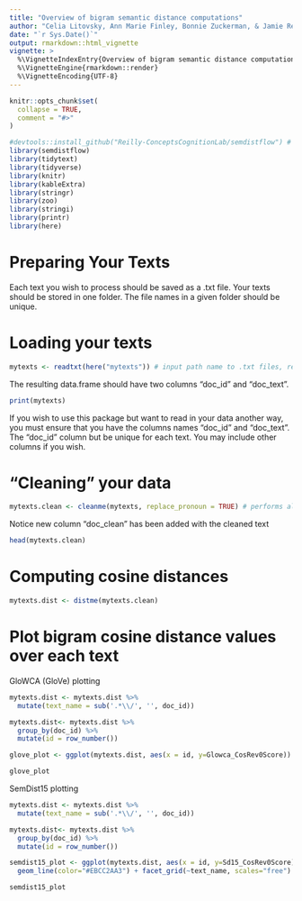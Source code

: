 ```yaml
---
title: "Overview of bigram semantic distance computations"
author: "Celia Litovsky, Ann Marie Finley, Bonnie Zuckerman, & Jamie Reilly"
date: "`r Sys.Date()`"
output: rmarkdown::html_vignette
vignette: >
  %\VignetteIndexEntry{Overview of bigram semantic distance computations}
  %\VignetteEngine{rmarkdown::render}
  %\VignetteEncoding{UTF-8}
---
```


```r
knitr::opts_chunk$set(
  collapse = TRUE,
  comment = "#>"
)
```

```r
#devtools::install_github("Reilly-ConceptsCognitionLab/semdistflow") # install package if haven't already
library(semdistflow)
library(tidytext)
library(tidyverse)
library(knitr)
library(kableExtra)
library(stringr)
library(zoo)
library(stringi)
library(printr)
library(here)
```


# Preparing Your Texts

Each text you wish to process should be saved as a .txt file. Your texts should be stored in one folder. The file names in a given folder should be unique. 

# Loading your texts
```r
mytexts <- readtxt(here("mytexts")) # input path name to .txt files, read in files
```

The resulting data.frame should have two columns "doc_id" and "doc_text". 
```r
print(mytexts)
```

If you wish to use this package but want to read in your data another way, you must ensure that you have the columns names "doc_id" and "doc_text". The "doc_id" column but be unique for each text. You may include other columns if you wish. 

# "Cleaning" your data 
```r
mytexts.clean <- cleanme(mytexts, replace_pronoun = TRUE) # performs all cleaning functions on the texts in mytexts. replace_pronoun = TRUE changes pronouns to simple antecedent (e.g., he -> person). replace_pronoun = FALSE keeps pronouns as-is
```

Notice new column "doc_clean" has been added with the cleaned text

```r
head(mytexts.clean)
```

# Computing cosine distances
```r
mytexts.dist <- distme(mytexts.clean)
```

# Plot bigram cosine distance values over each text
GloWCA (GloVe) plotting
```r
mytexts.dist <- mytexts.dist %>% 
  mutate(text_name = sub('.*\\/', '', doc_id))

mytexts.dist<- mytexts.dist %>%
  group_by(doc_id) %>% 
  mutate(id = row_number())

glove_plot <- ggplot(mytexts.dist, aes(x = id, y=Glowca_CosRev0Score)) +  geom_line(color="#02401BD9") + facet_grid(~text_name, scales="free")

glove_plot
```

SemDist15 plotting
```r
mytexts.dist <- mytexts.dist %>% 
  mutate(text_name = sub('.*\\/', '', doc_id))

mytexts.dist<- mytexts.dist %>%
  group_by(doc_id) %>% 
  mutate(id = row_number())

semdist15_plot <- ggplot(mytexts.dist, aes(x = id, y=Sd15_CosRev0Score)) +
  geom_line(color="#EBCC2AA3") + facet_grid(~text_name, scales="free")

semdist15_plot
```
